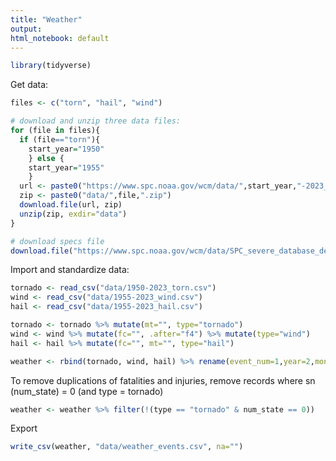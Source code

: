 ```yaml
---
title: "Weather"
output: 
html_notebook: default
---
```


```r
library(tidyverse)
```


Get data:
```r
files <- c("torn", "hail", "wind")

# download and unzip three data files:
for (file in files){
  if (file=="torn"){
    start_year="1950"
    } else {
    start_year="1955"
    }
  url <- paste0("https://www.spc.noaa.gov/wcm/data/",start_year,"-2023_",file,".csv.zip")
  zip <- paste0("data/",file,".zip")
  download.file(url, zip)
  unzip(zip, exdir="data")
}

# download specs file
download.file("https://www.spc.noaa.gov/wcm/data/SPC_severe_database_description.pdf", "docs/SPC_severe_database_description.pdf")

```

Import and standardize data:
```r
tornado <- read_csv("data/1950-2023_torn.csv")
wind <- read_csv("data/1955-2023_wind.csv")
hail <- read_csv("data/1955-2023_hail.csv")

tornado <- tornado %>% mutate(mt="", type="tornado")
wind <- wind %>% mutate(fc="", .after="f4") %>% mutate(type="wind")
hail <- hail %>% mutate(fc="", mt="", type="hail")

weather <- rbind(tornado, wind, hail) %>% rename(event_num=1,year=2,month=3,day=4,timezone=7,state=8,fips=9,state_n=10,magnitude=11,injuries=12,fatalities=13,prop_loss=14,crop_loss=15,start_lat=16,end_lat=17,start_lon=18,end_lon=19,length_miles=20,width_yards=21,num_of_states=22,num_state=23,segment=24,cnty1_fips=25,cnty2_fips=26,cnty3_fips=27,cnty4_fips=28,fscale_change=29,magnitude_type=30)

```

To remove duplications of fatalities and injuries, remove records where sn (num_state) = 0 (and type = tornado)
```r
weather <- weather %>% filter(!(type == "tornado" & num_state == 0))
```


Export
```r
write_csv(weather, "data/weather_events.csv", na="")
```



